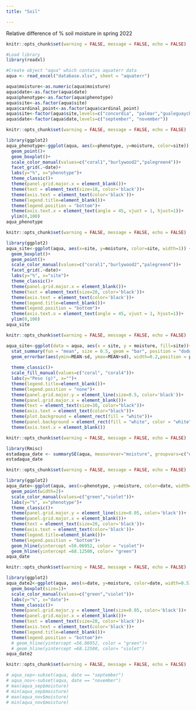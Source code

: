 ```yaml
---
title: "Soil"

---
```


Relative difference of % soil moisture in spring 2022

```r
knitr::opts_chunk$set(warning = FALSE, message = FALSE, echo = FALSE)

#Load library
library(readxl)

#Create object "aqua" which contains aquaterr data
aqua <- read_excel("database.xlsx", sheet = "aquaterr")

aqua$moisture<-as.numeric(aqua$moisture)
aqua$date<-as.factor(aqua$date)
aqua$phenotype<-as.factor(aqua$phenotype)
aqua$site<-as.factor(aqua$site)
aqua$cardinal_point<-as.factor(aqua$cardinal_point)
aqua$site<-factor(aqua$site,levels=c("concordia", "palmar","gualeguaychu"))
aqua$date<-factor(aqua$date,levels=c("september", "november"))


```

```r
knitr::opts_chunk$set(warning = FALSE, message = FALSE, echo = FALSE)

library(ggplot2)
aqua_phenotype<-ggplot(aqua, aes(x=phenotype, y=moisture, color=site)) +
  geom_point()+
  geom_boxplot()+
  scale_color_manual(values=c("coral1","burlywood2","palegreen4"))+
  facet_grid(.~date)+
  labs(y="%", x="phenotype")+
  theme_classic()+
  theme(panel.grid.major.x = element_blank())+
  theme(text = element_text(size=10, color='black'))+
  theme(axis.text = element_text(color='black'))+
  theme(legend.title=element_blank())+
  theme(legend.position = "bottom")+
  theme(axis.text.x = element_text(angle = 45, vjust = 1, hjust=1))+
  ylim(0,100)
aqua_phenotype

```

```r
knitr::opts_chunk$set(warning = FALSE, message = FALSE, echo = FALSE)

library(ggplot2)
aqua_site<-ggplot(aqua, aes(x=site, y=moisture, color=site, width=1)) +
  geom_boxplot()+
  geom_point()+
  scale_color_manual(values=c("coral1","burlywood2","palegreen4"))+
  facet_grid(.~date)+
  labs(y="%", x="site")+
  theme_classic()+
  theme(panel.grid.major.x = element_blank())+
  theme(text = element_text(size=20, color='black'))+
  theme(axis.text = element_text(color='black'))+
  theme(legend.title=element_blank())+
  theme(legend.position = "bottom")+
  theme(axis.text.x = element_text(angle = 45, vjust = 1, hjust=1))+
  ylim(0,100)
aqua_site

```

```r
knitr::opts_chunk$set(warning = FALSE, message = FALSE, echo = FALSE)

aqua_site<-ggplot(data = aqua, aes(x = site, y = moisture, fill=site))+
  stat_summary(fun = "mean", size = 0.5, geom = "bar", position = "dodge2")+
  geom_errorbar(aes(ymin=MEAN-sd, ymax=MEAN+sd), width=0.2,position = position_dodge(1))+
  
  theme_classic()+
  scale_fill_manual(values=c("coral", "coral4"))+
  labs(y="Peso (g)", x="")+
  theme(legend.title=element_blank())+
  theme(legend.position = "none")+
  theme(panel.grid.major.y = element_line(size=0.5, color='black'))+
  theme(panel.grid.major.x = element_blank())+
  theme(text = element_text(size=30, color="black"))+
  theme(axis.text = element_text(color="black"))+
  theme(plot.background = element_rect(fill = "white"))+
  theme(panel.background = element_rect(fill = "white", color = "white"))+
  theme(axis.text.x = element_blank())

```


```r
knitr::opts_chunk$set(warning = FALSE, message = FALSE, echo = FALSE)

library(Rmisc)
estadaqua_date <- summarySE(aqua, measurevar="moisture", groupvars=c("date","site"))
estadaqua_date

```

```r
knitr::opts_chunk$set(warning = FALSE, message = FALSE, echo = FALSE)

library(ggplot2)
aqua_date<-ggplot(aqua, aes(x=phenotype, y=moisture, color=date, width=1)) +
  geom_point(width=2)+
  scale_color_manual(values=c("green","violet"))+
  labs(y="%", x="phenotype")+
  theme_classic()+
  theme(panel.grid.major.y = element_line(size=0.05, color='black'))+
  theme(panel.grid.major.x = element_blank())+
  theme(text = element_text(size=20, color='black'))+
  theme(axis.text = element_text(color='black'))+
  theme(legend.title=element_blank())+
  theme(legend.position = "bottom")+
  geom_hline(yintercept =56.06952, color = "violet")+
  geom_hline(yintercept =68.12500, color= "green")
aqua_date

```

```r
knitr::opts_chunk$set(warning = FALSE, message = FALSE, echo = FALSE)

library(ggplot2)
aqua_date2<-ggplot(aqua, aes(x=date, y=moisture, color=date, width=0.5)) +
  geom_boxplot(size=1)+
  scale_color_manual(values=c("green","violet"))+
  labs(y="%", x="date")+
  theme_classic()+
  theme(panel.grid.major.y = element_line(size=0.05, color='black'))+
  theme(panel.grid.major.x = element_blank())+
  theme(text = element_text(size=20, color='black'))+
  theme(axis.text = element_text(color='black'))+
  theme(legend.title=element_blank())+
  theme(legend.position = "bottom")#+
  # geom_hline(yintercept =56.06952, color = "green")+
  # geom_hline(yintercept =68.12500, color= "violet")
aqua_date2

```

```r
knitr::opts_chunk$set(warning = FALSE, message = FALSE, echo = FALSE)

# aqua_sep<-subset(aqua, date == "september")
# aqua_nov<-subset(aqua, date == "november")
# max(aqua_sep$moisture)
# min(aqua_sep$moisture)
# max(aqua_nov$moisture)
# min(aqua_nov$moisture)


```

